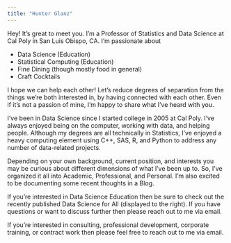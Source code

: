```yaml
---
title: "Hunter Glanz"
---
```


Hey! It’s great to meet you. I’m a Professor of Statistics and Data Science at Cal Poly in San Luis Obispo, CA. I’m passionate about

* Data Science (Education)
* Statistical Computing (Education)
* Fine Dining (though mostly food in general)
* Craft Cocktails

I hope we can help each other! Let’s reduce degrees of separation from the things we’re both interested in, by having connected with each other. Even if it’s not a passion of mine, I’m happy to share what I’ve heard with you. 

I’ve been in Data Science since I started college in 2005 at Cal Poly. I’ve always enjoyed being on the computer, working with data, and helping people. Although my degrees are all technically in Statistics, I’ve enjoyed a heavy computing element using C++, SAS, R, and Python to address any number of data-related projects. 

Depending on your own background, current position, and interests you may be curious about different dimensions of what I’ve been up to. So, I’ve organized it all into Academic, Professional, and Personal. I’m also excited to be documenting some recent thoughts in a Blog.

If you’re interested in Data Science Education then be sure to check out the recently published Data Science for All (displayed to the right). If you have questions or want to discuss further then please reach out to me via email.

If you’re interested in consulting, professional development, corporate training, or contract work then please feel free to reach out to me via email.

